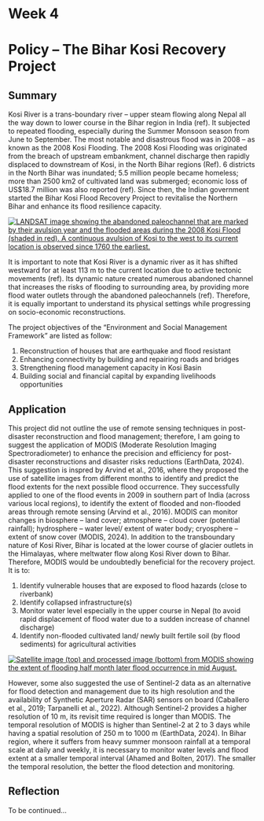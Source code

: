 # Week 4

# Policy -- The Bihar Kosi Recovery Project

## Summary

Kosi River is a trans-boundary river -- upper steam flowing along Nepal all the way down to lower course in the Bihar region in India (ref). It subjected to repeated flooding, especially during the Summer Monsoon season from June to September. The most notable and disastrous flood was in 2008 -- as known as the 2008 Kosi Flooding. The 2008 Kosi Flooding was originated from the breach of upstream embankment, channel discharge then rapidly displaced to downstream of Kosi, in the North Bihar regions (Ref). 6 districts in the North Bihar was inundated; 5.5 million people became homeless; more than 2500 km2 of cultivated land was submerged; economic loss of US\$18.7 million was also reported (ref). Since then, the Indian government started the Bihar Kosi Flood Recovery Project to revitalise the Northern Bihar and enhance its flood resilience capacity.

[![LANDSAT image showing the abandoned paleochannel that are marked by their avulsion year and the flooded areas during the 2008 Kosi Flood (shaded in red). A continuous avulsion of Kosi to the west to its current location is observed since 1760 the earliest.](images/Kosi_avulsion.jpg){fig-align="center"}](Kosi_avulsion)

It is important to note that Kosi River is a dynamic river as it has shifted westward for at least 113 m to the current location due to active tectonic movements (ref). Its dynamic nature created numerous abandoned channel that increases the risks of flooding to surrounding area, by providing more flood water outlets through the abandoned paleochannels (ref). Therefore, it is equally important to understand its physical settings while progressing on socio-economic reconstructions.

The project objectives of the "Environment and Social Management Framework" are listed as follow:

1.  Reconstruction of houses that are earthquake and flood resistant
2.  Enhancing connectivity by building and repairing roads and bridges
3.  Strengthening flood management capacity in Kosi Basin
4.  Building social and financial capital by expanding livelihoods opportunities

## Application

This project did not outline the use of remote sensing techniques in post-disaster reconstruction and flood management; therefore, I am going to suggest the application of MODIS (Moderate Resolution Imaging Spectroradiometer) to enhance the precision and efficiency for post-disaster reconstructions and disaster risks reductions (EarthData, 2024). This suggestion is inspred by Arvind et al., 2016, where they proposed the use of satellite images from different months to identify and predict the flood extents for the next possible flood occurrence. They successfully applied to one of the flood events in 2009 in southern part of India (across various local regions), to identify the extent of flooded and non-flooded areas through remote sensing (Arvind et al., 2016). MODIS can monitor changes in biosphere -- land cover; atmosphere -- cloud cover (potential rainfall); hydrosphere -- water level/ extent of water body; cryosphere -- extent of snow cover (MODIS, 2024). In addition to the transboundary nature of Kosi River, Bihar is located at the lower course of glacier outlets in the Himalayas, where meltwater flow along Kosi River down to Bihar. Therefore, MODIS would be undoubtedly beneficial for the recovery project. It is to:

1.  Identify vulnerable houses that are exposed to flood hazards (close to riverbank)
2.  Identify collapsed infrastructure(s)
3.  Monitor water level especially in the upper course in Nepal (to avoid rapid displacement of flood water due to a sudden increase of channel discharge)
4.  Identify non-flooded cultivated land/ newly built fertile soil (by flood sediments) for agricultural activities

[![Satellite image (top) and processed image (bottom) from MODIS showing the extent of flooding half month later flood occurrence in mid August.](images/Kosi_TMO_DFO_2008246.jpg){fig-align="center"}](Kosi_flood_satellite_image)

However, some also suggested the use of Sentinel-2 data as an alternative for flood detection and management due to its high resolution and the availability of Synthetic Aperture Radar (SAR) sensors on board (Caballero et al., 2019; Tarpanelli et al., 2022). Although Sentinel-2 provides a higher resolution of 10 m, its revisit time required is longer than MODIS. The temporal resolution of MODIS is higher than Sentinel-2 at 2 to 3 days while having a spatial resolution of 250 m to 1000 m (EarthData, 2024). In Bihar region, where it suffers from heavy summer monsoon rainfall at a temporal scale at daily and weekly, it is necessary to monitor water levels and flood extent at a smaller temporal interval (Ahamed and Bolten, 2017). The smaller the temporal resolution, the better the flood detection and monitoring.

## Reflection
To be continued...
